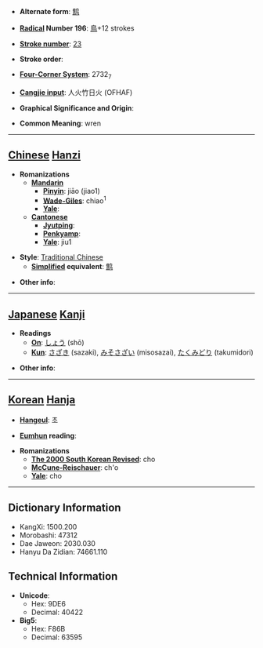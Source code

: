 * '''Alternate form''': [[鹪]]

* '''[[Wiktionary:Chinese radical index| Radical]] Number 196''': [[Wiktionary:Chinese radical index 鳥|鳥]]+12 strokes

* '''[[Wiktionary:Chinese total strokes index|Stroke number]]''': [[Wiktionary:Chinese total strokes index 23|23]]

* '''Stroke order''': 

* '''[[Wiktionary:Chinese four corner index|Four-Corner System]]''': 2732<sub>7</sub>

* '''[[Wiktionary:Chinese Cangjie index|Cangjie input]]''': 人火竹日火 (OFHAF)

* '''Graphical Significance and Origin''': 

* '''Common Meaning''': wren

----

== [[Chinese]] [[Hanzi]] ==

* '''Romanizations'''
** '''[[Mandarin]]'''
*** '''[[Pinyin]]''': jiāo (jiao1)
*** '''[[Wade-Giles]]''': chiao<sup>1</sup>
*** '''[[Yale]]''': 
** '''[[Cantonese]]'''
*** '''[[Jyutping]]''':
*** '''[[Penkyamp]]''': 
*** '''[[Yale]]''': jiu1

* '''Style''': [[Traditional Chinese]] 
** '''[[Simplified Chinese|Simplified]] equivalent''': [[鹪]]

* '''Other info''': 

----

== [[Japanese]] [[Kanji]] ==

* '''Readings'''
** '''[[On]]''': [[しょう]] (shō)
** '''[[Kun]]''': [[さざき]] (sazaki), [[みそさざい]] (misosazai), [[たくみどり]] (takumidori)

* '''Other info''':  

----

== [[Korean]] [[Hanja]] ==

* '''[[Hangeul]]''': 초

* '''[[Eumhun]] reading''': 

* '''Romanizations'''
** '''[[The 2000 South Korean Revised Romanization|The 2000 South Korean Revised]]''': cho
** '''[[McCune-Reischauer]]''': ch'o
** '''[[Yale]]''': cho

----

== Dictionary Information ==

* KangXi: 1500.200
* Morobashi: 47312
* Dae Jaweon: 2030.030
* Hanyu Da Zidian: 74661.110

== Technical Information ==

* '''Unicode''':
** Hex: 9DE6
** Decimal: 40422
* '''Big5''':
** Hex: F86B
** Decimal: 63595